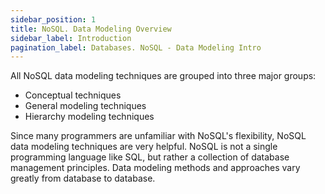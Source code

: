 ```yaml
---
sidebar_position: 1
title: NoSQL. Data Modeling Overview
sidebar_label: Introduction
pagination_label: Databases. NoSQL - Data Modeling Intro
---
```


All NoSQL data modeling techniques are grouped into three major groups:

- Conceptual techniques
- General modeling techniques
- Hierarchy modeling techniques

Since many programmers are unfamiliar with NoSQL's flexibility, NoSQL data modeling techniques are very helpful.
NoSQL is not a single programming language like SQL, but rather a collection of database management principles.
Data modeling methods and approaches vary greatly from database to database.